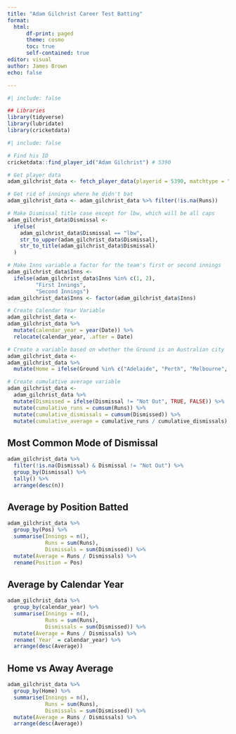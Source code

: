 ```yaml
---
title: "Adam Gilchrist Career Test Batting"
format:
  html:
      df-print: paged
      theme: cosmo
      toc: true
      self-contained: true
editor: visual
author: James Brown
echo: false

---
```


```r
#| include: false

## Libraries
library(tidyverse)
library(lubridate)
library(cricketdata)
```

```r
#| include: false

# Find his ID
cricketdata::find_player_id("Adam Gilchrist") # 5390

# Get player data
adam_gilchrist_data <- fetch_player_data(playerid = 5390, matchtype = "test", activity = "batting")

# Get rid of innings where he didn't bat
adam_gilchrist_data <- adam_gilchrist_data %>% filter(!is.na(Runs))

# Make Dismissal title case except for lbw, which will be all caps
adam_gilchrist_data$Dismissal <-
  ifelse(
    adam_gilchrist_data$Dismissal == "lbw",
    str_to_upper(adam_gilchrist_data$Dismissal),
    str_to_title(adam_gilchrist_data$Dismissal)
  )

# Make Inns variable a factor for the team's first or second innings
adam_gilchrist_data$Inns <-
  ifelse(adam_gilchrist_data$Inns %in% c(1, 2),
         "First Innings",
         "Second Innings")
adam_gilchrist_data$Inns <- factor(adam_gilchrist_data$Inns)

# Create Calendar Year Variable
adam_gilchrist_data <-
adam_gilchrist_data %>%
  mutate(calendar_year = year(Date)) %>%
  relocate(calendar_year, .after = Date)

# Create a variable based on whether the Ground is an Australian city
adam_gilchrist_data <-
adam_gilchrist_data %>%
  mutate(Home = ifelse(Ground %in% c("Adelaide", "Perth", "Melbourne", "Sydney", "Brisbane", "Hobart"), TRUE, FALSE))

# Create cumulative average variable
adam_gilchrist_data <-
  adam_gilchrist_data %>%
  mutate(Dismissed = ifelse(Dismissal != "Not Out", TRUE, FALSE)) %>%
  mutate(cumulative_runs = cumsum(Runs)) %>%
  mutate(cumulative_dismissals = cumsum(Dismissed)) %>%
  mutate(cumulative_average = cumulative_runs / cumulative_dismissals)
```

## Most Common Mode of Dismissal

```r
adam_gilchrist_data %>%
  filter(!is.na(Dismissal) & Dismissal != "Not Out") %>%
  group_by(Dismissal) %>%
  tally() %>%
  arrange(desc(n))
```

## Average by Position Batted

```r
adam_gilchrist_data %>%
  group_by(Pos) %>%
  summarise(Innings = n(),
            Runs = sum(Runs),
            Dismissals = sum(Dismissed)) %>%
  mutate(Average = Runs / Dismissals) %>%
  rename(Position = Pos)
```

## Average by Calendar Year

```r
adam_gilchrist_data %>%
  group_by(calendar_year) %>%
  summarise(Innings = n(),
            Runs = sum(Runs),
            Dismissals = sum(Dismissed)) %>%
  mutate(Average = Runs / Dismissals) %>%
  rename(`Year` = calendar_year) %>%
  arrange(desc(Average))
```

## Home vs Away Average

```r
adam_gilchrist_data %>%
  group_by(Home) %>%
  summarise(Innings = n(),
            Runs = sum(Runs),
            Dismissals = sum(Dismissed)) %>%
  mutate(Average = Runs / Dismissals) %>%
  arrange(desc(Average))
```

